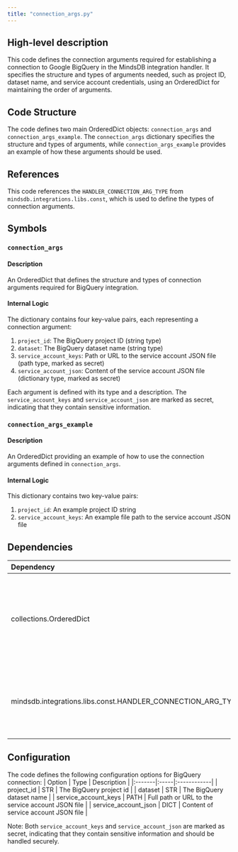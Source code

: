 ```yaml
---
title: "connection_args.py"
---
```


## High-level description
This code defines the connection arguments required for establishing a connection to Google BigQuery in the MindsDB integration handler. It specifies the structure and types of arguments needed, such as project ID, dataset name, and service account credentials, using an OrderedDict for maintaining the order of arguments.

## Code Structure
The code defines two main OrderedDict objects: `connection_args` and `connection_args_example`. The `connection_args` dictionary specifies the structure and types of arguments, while `connection_args_example` provides an example of how these arguments should be used.

## References
This code references the `HANDLER_CONNECTION_ARG_TYPE` from `mindsdb.integrations.libs.const`, which is used to define the types of connection arguments.

## Symbols

### `connection_args`
#### Description
An OrderedDict that defines the structure and types of connection arguments required for BigQuery integration.

#### Internal Logic
The dictionary contains four key-value pairs, each representing a connection argument:
1. `project_id`: The BigQuery project ID (string type)
2. `dataset`: The BigQuery dataset name (string type)
3. `service_account_keys`: Path or URL to the service account JSON file (path type, marked as secret)
4. `service_account_json`: Content of the service account JSON file (dictionary type, marked as secret)

Each argument is defined with its type and a description. The `service_account_keys` and `service_account_json` are marked as secret, indicating that they contain sensitive information.

### `connection_args_example`
#### Description
An OrderedDict providing an example of how to use the connection arguments defined in `connection_args`.

#### Internal Logic
This dictionary contains two key-value pairs:
1. `project_id`: An example project ID string
2. `service_account_keys`: An example file path to the service account JSON file

## Dependencies
| Dependency | Purpose |
|:-----------|:--------|
| collections.OrderedDict | Used to create ordered dictionaries for maintaining the order of connection arguments |
| mindsdb.integrations.libs.const.HANDLER_CONNECTION_ARG_TYPE | Imported as ARG_TYPE, used to define the types of connection arguments |

## Configuration
The code defines the following configuration options for BigQuery connection:
| Option | Type | Description |
|:-------|:-----|:------------|
| project_id | STR | The BigQuery project id |
| dataset | STR | The BigQuery dataset name |
| service_account_keys | PATH | Full path or URL to the service account JSON file |
| service_account_json | DICT | Content of service account JSON file |

Note: Both `service_account_keys` and `service_account_json` are marked as secret, indicating that they contain sensitive information and should be handled securely.